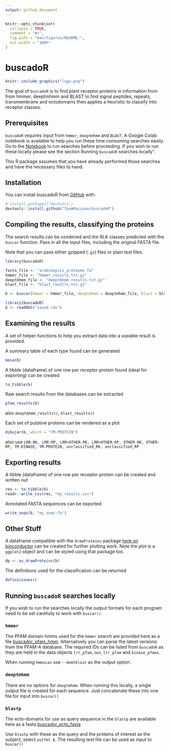 ```yaml
---
output: github_document
---
```


<!-- README.md is generated from README.Rmd. Please edit that file -->

```r
knitr::opts_chunk$set(
  collapse = TRUE,
  comment = "#>",
  fig.path = "man/figures/README-",
  out.width = "100%"
)
```

# buscadoR

<!-- badges: start -->
<!-- badges: end -->


```r
knitr::include_graphics("logo.png")
```


The goal of `buscadoR` is to find plant receptor proteins in information from from hmmer, deeptmhmm and BLAST to find signal peptides, repeats, transmembrane and ectodomains then applies a heuristic to classify into receptor classes. 


## Prerequisites

`buscadoR` requires input from `hmmer`, `deeptmhmm` and `BLAST`. A Google Colab notebook is available to help you run these time consuming searches easily. Go to the [Notebook](https://colab.research.google.com/drive/1hKDLBCZQcB-wuaFjPGEyTFk0AV34AdON?usp=sharing) to run searches before proceeding. If you wish to run these locally please see the section Running `buscadoR` searches locally". 

This R package assumes that you have already performed those searches and have the necessary files to hand.

## Installation

You can install buscadoR from [GitHub](https://github.com/) with:

``` r
# install.packages("devtools")
devtools::install_github("TeamMacLean/buscadoR")
```

## Compiling the results, classifying the proteins

The search results can be combined and the RLK classes predicted with the `buscar` function. Pass in all the input files, including the original FASTA file.

Note that you can pass either gzipped (`.gz`) files or plain text files.

```r
library(buscadoR)

fasta_file <- "arabidopsis_proteome.fa"
hmmer_file <- "hmmer_results.txt.gz"
deeptmhmm_file <- "deeptmhmm_results.txt.gz"
blast_file <- "blast_results.txt.gz"

b <- buscar(hmmer = hmmer_file, deeptmhmm = deeptmhmm_file, blast = blast_file, fasta = fasta_file)
```
```r
library(buscadoR)
b <- readRDS("saved.rds")
```

## Examining the results

A set of helper functions to help you extract data into a useable result is provided.

A summary table of each type found can be generated

```r
mesa(b)
```

A tibble (dataframe) of one row per receptor protein found (ideal for exporting) can be created

```r
to_tibble(b)
```


Raw search results from the databases can be extracted

```r
pfam_results(b)
```

also `deeptmhmm_results()`, `blast_results()`

Each set of putative proteins can be rendered as a plot

```r
dibujar(b, which = "TM-PROTEIN")
```

also use `LRR-RK, LRR-RP, LRR+OTHER-RK, LRR+OTHER-RP, OTHER-RK, OTHER-RP, TM-KINASE, TM-PROTEIN, unclassified_RK, unclassified_RP`

## Exporting results

A tibble (dataframe) of one row per receptor protein can be created and written out

```r
res <- to_tibble(b)
readr::write_csv(res, "my_results.csv")
```

Annotated FASTA sequences can be exported

```r
write_seqs(b, "my_seqs.fa")
```

## Other Stuff

A dataframe compatible with the `drawProteins` package [here on bioconductor](https://bioconductor.org/packages/release/bioc/vignettes/drawProteins/inst/doc/drawProteins_BiocStyle.html) can be created for further plotting work. Note the plot is a `ggplot2` object and can be styled using that package too. 

```r
dp <- as_drawProteins(b)
```

The definitions used for the classification can be returned

```r
definiciones()
```



## Running `buscadoR` searches locally

If you wish to run the searches locally the output formats for each program need to be set carefully to work with `buscar()`.

### `hmmer`

The PFAM domain hmms used for the `hmmer` search are provided here as a file [buscador_pfam_hmm](https://github.com/TeamMacLean/buscador_hlp/blob/main/buscador.hmm). Alternatively you can parse the latest versions from the PFAM-A database. The required IDs can be listed from `buscadoR` as they are held in the data objects `lrr_pfam`, `non_lrr_pfam` and `kinase_pfams`.

When running `hmmscan` use `--domtblout` as the output option.

### `deeptmhmm`

There are no options for `deeptmhmm`. When running this locally, a single output file is created for each sequence. Just concatenate these into one file for input into `buscar()`

### `blastp`

The ecto-domains for use as query sequence in the `blastp` are available here as a fasta [buscador_ecto_fasta](https://github.com/TeamMacLean/buscador_hlp/blob/main/At_ecto.fa)

Use `blastp` with these as the query and the proteins of interest as the subject, select `outfmt 6`. The resulting text file can be used as input to `buscar()`
